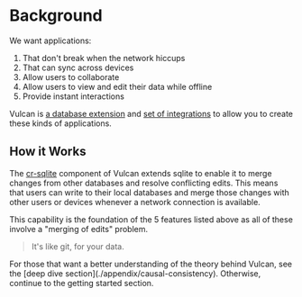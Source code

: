 
# Background

We want applications:

1. That don't break when the network hiccups
2. That can sync across devices
3. Allow users to collaborate
4. Allow users to view and edit their data while offline
5. Provide instant interactions

Vulcan is [a database extension](./cr-sqlite/intro) and [set of integrations](./js/wasm) to allow you to create these kinds of applications.

## How it Works

The [cr-sqlite](./cr-sqlite/intro) component of Vulcan extends sqlite to enable it to merge changes from other databases and resolve conflicting edits. This means that users can write to their local databases and merge those changes with other users or devices whenever a network connection is available.

This capability is the foundation of the 5 features listed above as all of these involve a "merging of edits" problem.

> It's like git, for your data.

<Callout type="info">
  For those that want a better understanding of the theory behind Vulcan, see
  the [deep dive section](./appendix/causal-consistency). Otherwise, continue
  to the getting started section.
</Callout>
